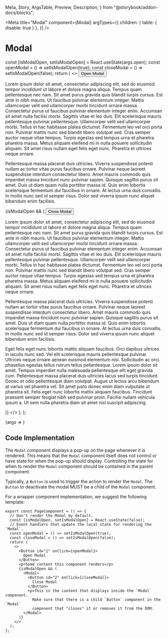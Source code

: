   Meta,
  Story,
  ArgsTable,
  Preview,
  Description,
} from "@storybook/addon-docs/blocks";

<Meta
  title="Modal"
  component={Modal}
  argTypes={{
    children: { table: { disable: true } },
  }}
/>

# Modal

<Description of={Modal} />

  const [isModalOpen, setIsModalOpen] = React.useState(args.open);
  const openModal = () => setIsModalOpen(true);
  const closeModal = () => setIsModalOpen(false);
  return (
    <>
      <Button id="1" onClick={openModal}>
        Open Modal
      </Button>
      <ExampleCard />
      <p>
        Lorem ipsum dolor sit amet, consectetur adipiscing elit, sed do eiusmod
        tempor incididunt ut labore et dolore magna aliqua. Tempus quam
        pellentesque nec nam. Sit amet purus gravida quis blandit turpis cursus.
        Est ante in nibh mauris. Ut faucibus pulvinar elementum integer. Mattis
        ullamcorper velit sed ullamcorper morbi tincidunt ornare massa.
        Consectetur purus ut faucibus pulvinar elementum integer enim. Accumsan
        sit amet nulla facilisi morbi. Sagittis vitae et leo duis. Elit
        scelerisque mauris pellentesque pulvinar pellentesque. Ullamcorper velit
        sed ullamcorper morbi. Tellus in hac habitasse platea dictumst.
        Fermentum leo vel orci porta non. Pulvinar mattis nunc sed blandit
        libero volutpat sed. Cras semper auctor neque vitae tempus. Turpis
        egestas sed tempus urna et pharetra pharetra massa. Metus aliquam
        eleifend mi in nulla posuere sollicitudin aliquam. Sit amet risus nullam
        eget felis eget nunc. Pharetra et ultrices neque ornare.
      </p>
      <p>
        Pellentesque massa placerat duis ultricies. Viverra suspendisse potenti
        nullam ac tortor vitae purus faucibus ornare. Pulvinar neque laoreet
        suspendisse interdum consectetur libero. Amet mauris commodo quis
        imperdiet massa tincidunt nunc pulvinar sapien. Quisque sagittis purus
        sit amet. Duis ut diam quam nulla porttitor massa id. Quis enim lobortis
        scelerisque fermentum dui faucibus in ornare. At lectus urna duis
        convallis. In mollis nunc sed id semper risus. Dolor sed viverra ipsum
        nunc aliquet bibendum enim facilisis.
      </p>
      {isModalOpen && (
        <Modal>
          <Button id="2" onClick={closeModal}>
            Close Modal
          </Button>
          <p>
            Lorem ipsum dolor sit amet, consectetur adipiscing elit, sed do
            eiusmod tempor incididunt ut labore et dolore magna aliqua. Tempus
            quam pellentesque nec nam. Sit amet purus gravida quis blandit
            turpis cursus. Est ante in nibh mauris. Ut faucibus pulvinar
            elementum integer. Mattis ullamcorper velit sed ullamcorper morbi
            tincidunt ornare massa. Consectetur purus ut faucibus pulvinar
            elementum integer enim. Accumsan sit amet nulla facilisi morbi.
            Sagittis vitae et leo duis. Elit scelerisque mauris pellentesque
            pulvinar pellentesque. Ullamcorper velit sed ullamcorper morbi.
            Tellus in hac habitasse platea dictumst. Fermentum leo vel orci
            porta non. Pulvinar mattis nunc sed blandit libero volutpat sed.
            Cras semper auctor neque vitae tempus. Turpis egestas sed tempus
            urna et pharetra pharetra massa. Metus aliquam eleifend mi in nulla
            posuere sollicitudin aliquam. Sit amet risus nullam eget felis eget
            nunc. Pharetra et ultrices neque ornare.
          </p>
          <p>
            Pellentesque massa placerat duis ultricies. Viverra suspendisse
            potenti nullam ac tortor vitae purus faucibus ornare. Pulvinar neque
            laoreet suspendisse interdum consectetur libero. Amet mauris commodo
            quis imperdiet massa tincidunt nunc pulvinar sapien. Quisque
            sagittis purus sit amet. Duis ut diam quam nulla porttitor massa id.
            Quis enim lobortis scelerisque fermentum dui faucibus in ornare. At
            lectus urna duis convallis. In mollis nunc sed id semper risus.
            Dolor sed viverra ipsum nunc aliquet bibendum enim facilisis.
          </p>
          <p>
            Eget felis eget nunc lobortis mattis aliquam faucibus. Orci dapibus
            ultrices in iaculis nunc sed. Vel elit scelerisque mauris
            pellentesque pulvinar. Ultrices neque ornare aenean euismod
            elementum nisi. Sollicitudin ac orci phasellus egestas tellus rutrum
            tellus pellentesque. Lorem ipsum dolor sit amet. Tempus imperdiet
            nulla malesuada pellentesque elit eget gravida cum. Pellentesque
            massa placerat duis ultricies lacus sed turpis tincidunt. Donec et
            odio pellentesque diam volutpat. Augue ut lectus arcu bibendum at
            varius vel pharetra vel. Sit amet justo donec enim diam vulputate ut
            pharetra sit. Felis eget nunc lobortis mattis aliquam faucibus.
            Tincidunt praesent semper feugiat nibh sed pulvinar proin. Facilisi
            nullam vehicula ipsum a. Ut sem nulla pharetra diam sit amet nisl
            suscipit adipiscing.
          </p>
        </Modal>
      )}
    </>
  );
};

<Preview withToolbar>
  <Story name="Basic" args={{ open: false }}>
    {args => <ModalStory {...args} />}
  </Story>
</Preview>

<ArgsTable story="Basic" />

## Code Implementation

The `Modal` component displays a pop-up on the page whenever it is rendered. This
means that the `Modal` component itself does not control or have state for when
the pop-up should display. Controlling the state for when to render the `Modal`
component should be contained in the parent component.

Typically, a `Button` is used to trigger the action to render the `Modal`. The
`Button` to deactivate the modal MUST be a child of the `Modal` component.

For a wrapper component implementation, we suggest the following template:

```tsx
export const PageComponent = () => {
  // Don't render the Modal by default.
  const [isModalOpen, setIsModalOpen] = React.useState(false);
  // Event handlers that update the local state for rendering the `Modal`.
  const openModal = () => setIsModalOpen(true);
  const closeModal = () => setIsModalOpen(false);
  return (
    <>
      <Button id="1" onClick={openModal}>
        Open Modal
      </Button>
      <p>Some content this component renders</p>
      {isModalOpen && (
        <Modal>
          <Button id="2" onClick={closeModal}>
            Close Modal
          </Button>
          <p>This is the content that displays inside the `Modal` component.
            Make sure that there is a child `Button` component in the `Modal`
            component that "closes" it or removes it from the DOM.
        </Modal>
      )}
    </>
  );
};
```
